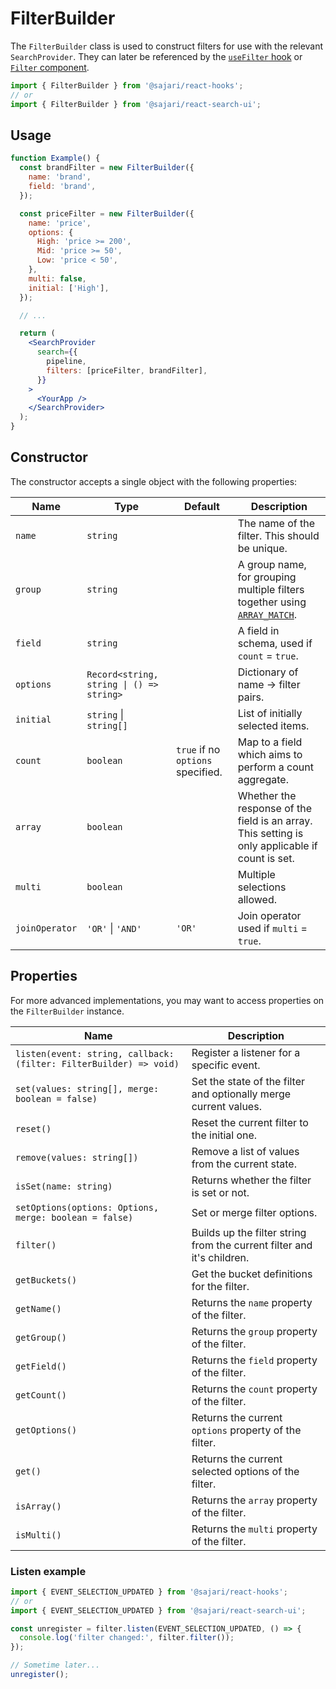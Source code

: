 
<SEO
  title="FilterBuilder"
  scope={scopes.classes}
  description="The FilterBuilder class is used to construct filters for use with the relevant SearchProvider."
/>

# FilterBuilder

The `FilterBuilder` class is used to construct filters for use with the relevant `SearchProvider`. They can later be referenced by the [`useFilter` hook](/hooks/usefilter) or [`Filter` component](/search-ui/filter).

```js
import { FilterBuilder } from '@sajari/react-hooks';
// or
import { FilterBuilder } from '@sajari/react-search-ui';
```

## Usage

```jsx live=false
function Example() {
  const brandFilter = new FilterBuilder({
    name: 'brand',
    field: 'brand',
  });

  const priceFilter = new FilterBuilder({
    name: 'price',
    options: {
      High: 'price >= 200',
      Mid: 'price >= 50',
      Low: 'price < 50',
    },
    multi: false,
    initial: ['High'],
  });

  // ...

  return (
    <SearchProvider
      search={{
        pipeline,
        filters: [priceFilter, brandFilter],
      }}
    >
      <YourApp />
    </SearchProvider>
  );
}
```

## Constructor

The constructor accepts a single object with the following properties:

| Name           | Type                                     | Default                           | Description                                                                                                                                 |
| -------------- | ---------------------------------------- | --------------------------------- | ------------------------------------------------------------------------------------------------------------------------------------------- |
| `name`         | `string`                                 |                                   | The name of the filter. This should be unique.                                                                                              |
| `group`        | `string`                                 |                                   | A group name, for grouping multiple filters together using [`ARRAY_MATCH`](https://docs.sajari.com/user-guide/integrating-search/filters/). |
| `field`        | `string`                                 |                                   | A field in schema, used if `count` = `true`.                                                                                                |
| `options`      | `Record<string, string \| () => string>` |                                   | Dictionary of name -> filter pairs.                                                                                                         |
| `initial`      | `string` \| `string[]`                   |                                   | List of initially selected items.                                                                                                           |
| `count`        | `boolean`                                | `true` if no `options` specified. | Map to a field which aims to perform a count aggregate.                                                                                     |
| `array`        | `boolean`                                |                                   | Whether the response of the field is an array. This setting is only applicable if count is set.                                             |
| `multi`        | `boolean`                                |                                   | Multiple selections allowed.                                                                                                                |
| `joinOperator` | `'OR'` \| `'AND'`                        | `'OR'`                            | Join operator used if `multi` = `true`.                                                                                                     |

## Properties

For more advanced implementations, you may want to access properties on the `FilterBuilder` instance.

| Name                                                               | Description                                                            |
| ------------------------------------------------------------------ | ---------------------------------------------------------------------- |
| `listen(event: string, callback: (filter: FilterBuilder) => void)` | Register a listener for a specific event.                              |
| `set(values: string[], merge: boolean = false)`                    | Set the state of the filter and optionally merge current values.       |
| `reset()`                                                          | Reset the current filter to the initial one.                           |
| `remove(values: string[])`                                         | Remove a list of values from the current state.                        |
| `isSet(name: string)`                                              | Returns whether the filter is set or not.                              |
| `setOptions(options: Options, merge: boolean = false)`             | Set or merge filter options.                                           |
| `filter()`                                                         | Builds up the filter string from the current filter and it's children. |
| `getBuckets()`                                                     | Get the bucket definitions for the filter.                             |
| `getName()`                                                        | Returns the `name` property of the filter.                             |
| `getGroup()`                                                       | Returns the `group` property of the filter.                            |
| `getField()`                                                       | Returns the `field` property of the filter.                            |
| `getCount()`                                                       | Returns the `count` property of the filter.                            |
| `getOptions()`                                                     | Returns the current `options` property of the filter.                  |
| `get()`                                                            | Returns the current selected options of the filter.                    |
| `isArray()`                                                        | Returns the `array` property of the filter.                            |
| `isMulti()`                                                        | Returns the `multi` property of the filter.                            |

### Listen example

```js
import { EVENT_SELECTION_UPDATED } from '@sajari/react-hooks';
// or
import { EVENT_SELECTION_UPDATED } from '@sajari/react-search-ui';

const unregister = filter.listen(EVENT_SELECTION_UPDATED, () => {
  console.log('filter changed:', filter.filter());
});

// Sometime later...
unregister();
```
